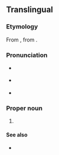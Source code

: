 ==Translingual==
{{wikipedia}}

===Etymology===
From {{etyl|NL.|mul}}, from {{etyl|ar|mul}} {{term|ابو طيلون|sc=Arab|tr=’abū ṭīlūn}}.

===Pronunciation===
* {{a|RP}} {{IPA|/əˈbjuː.tɪˌlɒn/}}
* {{a|US}} {{IPA|/əˈbjutˌl̩ɑn/|/ˌæb.jəˈti.lɑn/}}
* {{rhymes|iːlɒn}}

===Proper noun===
{{head|mul|proper noun|head=''Abutilon''}}

# {{taxon|genus|family|Malvaceae|broadleaf flowering plants in the [[mallow]] family found in the [[torrid]] and [[temperate]] zones}}

====See also====
* {{specieslite}}